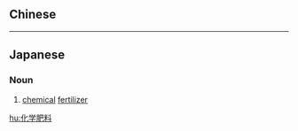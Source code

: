 {{also|化學肥料}}
==Chinese==
{{zh-see|化學肥料}}

----

==Japanese==
{{ja-kanjitab|化|学|肥|料}}

===Noun===
{{ja-noun|かがくひりょう}}

# [[chemical]] [[fertilizer]]

[[hu:化学肥料]]
